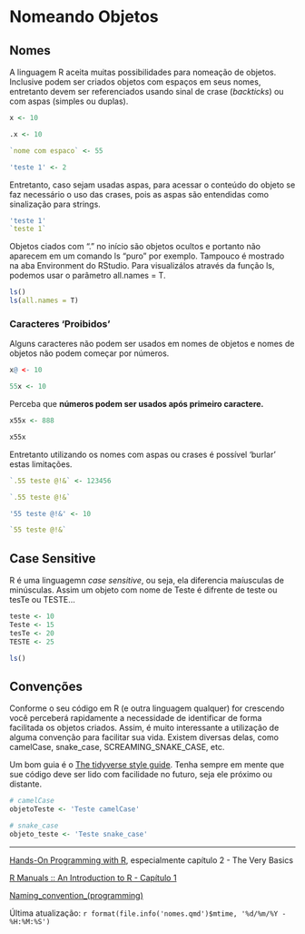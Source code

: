 # Nomeando Objetos

## Nomes

A linguagem R aceita muitas possibilidades para nomeação de objetos. Inclusive podem ser criados objetos com espaços em seus nomes, entretanto devem ser referenciados usando sinal de crase (*backticks*) ou com aspas (simples ou duplas).

```r
x <- 10

.x <- 10

`nome com espaco` <- 55

'teste 1' <- 2

```

Entretanto, caso sejam usadas aspas, para acessar o conteúdo do objeto se faz necessário o uso das crases, pois as aspas são entendidas como sinalização para strings.

```r
'teste 1'
`teste 1`
```
Objetos ciados com "." no início são objetos ocultos e portanto não aparecem em um comando ls "puro" por exemplo. Tampouco é mostrado na aba Environment do RStudio. Para visualizálos através da função ls, podemos usar o parâmetro all.names = T.

```r
ls()
ls(all.names = T)
```

### Caracteres 'Proibidos'

Alguns caracteres não podem ser usados em nomes de objetos e nomes de objetos não podem começar por números. 

```r
x@ <- 10  
```

```r
55x <- 10 
```

Perceba que **números podem ser usados após primeiro caractere.**
```r
x55x <- 888

x55x
```

Entretanto utilizando os nomes com aspas ou crases é possível 'burlar' estas limitações.

```r
`.55 teste @!&` <- 123456

`.55 teste @!&`

'55 teste @!&' <- 10

`55 teste @!&`
```

## Case Sensitive

R é uma linguagemn *case sensitive*, ou seja, ela diferencia maíusculas de minúsculas. Assim um objeto com nome de Teste é difrente de teste ou tesTe ou TESTE...

```r
teste <- 10
Teste <- 15
tesTe <- 20
TESTE <- 25

ls()
```

## Convenções

Conforme o seu código em R (e outra linguagem qualquer) for crescendo você perceberá rapidamente a necessidade de identificar de forma facilitada os objetos criados. Assim, é muito interessante a utilização de alguma convenção para facilitar sua vida. Existem diversas delas, como camelCase, snake_case, SCREAMING_SNAKE_CASE, etc.

Um bom guia é o [The tidyverse style guide](https://style.tidyverse.org/syntax.html). Tenha sempre em mente que sue código deve ser lido com facilidade no futuro, seja ele próximo ou distante.

```r

# camelCase
objetoTeste <- 'Teste camelCase'

# snake_case
objeto_teste <- 'Teste snake_case'

```

------------------------------------------------------------------------

[Hands-On Programming with R](https://rstudio-education.github.io/hopr/), especialmente capítulo 2 - The Very Basics

[R Manuals :: An Introduction to R - Capítulo 1](https://rstudio.github.io/r-manuals/r-intro/Introduction-and-preliminaries.html)

[Naming_convention_(programming)](https://en.wikipedia.org/wiki/Naming_convention_(programming))

Última atualização: `r format(file.info('nomes.qmd')$mtime, '%d/%m/%Y - %H:%M:%S')`
